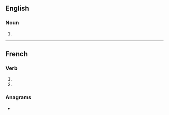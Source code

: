 {{also|abaissés}}

==English==

===Noun===
{{head|en|noun form}}

# {{plural of|abaisse|lang=en}}

----

==French==

===Verb===
{{head|fr|verb form}}

# {{inflection of|abaisser||2|s|pres|indc|lang=fr}}
# {{inflection of|abaisser||2|s|pres|subj|lang=fr}}

===Anagrams===
* {{l|fr|baisasse}}